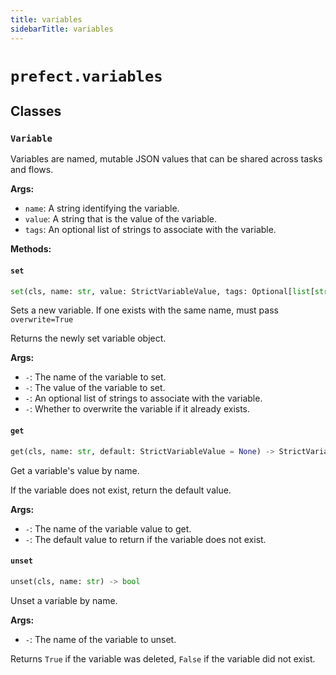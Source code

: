 ```yaml
---
title: variables
sidebarTitle: variables
---
```


# `prefect.variables`

## Classes

### `Variable` <sup><a href="https://github.com/prefecthq/prefect/blob/main/src/prefect/variables.py#L14"><Icon icon="github" size="14" /></a></sup>


Variables are named, mutable JSON values that can be shared across tasks and flows.

**Args:**
- `name`: A string identifying the variable.
- `value`: A string that is the value of the variable.
- `tags`: An optional list of strings to associate with the variable.


**Methods:**

#### `set` <sup><a href="https://github.com/prefecthq/prefect/blob/main/src/prefect/variables.py#L91"><Icon icon="github" size="14" /></a></sup>

```python
set(cls, name: str, value: StrictVariableValue, tags: Optional[list[str]] = None, overwrite: bool = False) -> 'Variable'
```

Sets a new variable. If one exists with the same name, must pass `overwrite=True`

Returns the newly set variable object.

**Args:**
- `-`: The name of the variable to set.
- `-`: The value of the variable to set.
- `-`: An optional list of strings to associate with the variable.
- `-`: Whether to overwrite the variable if it already exists.


#### `get` <sup><a href="https://github.com/prefecthq/prefect/blob/main/src/prefect/variables.py#L171"><Icon icon="github" size="14" /></a></sup>

```python
get(cls, name: str, default: StrictVariableValue = None) -> StrictVariableValue
```

Get a variable's value by name.

If the variable does not exist, return the default value.

**Args:**
- `-`: The name of the variable value to get.
- `-`: The default value to return if the variable does not exist.


#### `unset` <sup><a href="https://github.com/prefecthq/prefect/blob/main/src/prefect/variables.py#L231"><Icon icon="github" size="14" /></a></sup>

```python
unset(cls, name: str) -> bool
```

Unset a variable by name.

**Args:**
- `-`: The name of the variable to unset.

Returns `True` if the variable was deleted, `False` if the variable did not exist.

